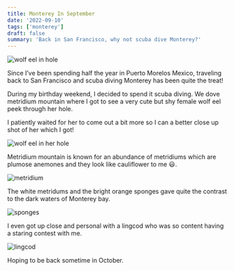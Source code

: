 ```yaml
---
title: Monterey In September
date: '2022-09-10'
tags: ['monterey']
draft: false
summary: 'Back in San Francisco, why not scuba dive Monterey?'
---
```


<Image
  src="/static/images/monterey-091022/wolfeel_hole.jpg"
  width={800}
  height={840}
  alt="wolf eel in hole"
/>

Since I’ve been spending half the year in Puerto Morelos Mexico, traveling back to San Francisco and scuba diving Monterey has been quite the treat!

During my birthday weekend, I decided to spend it scuba diving. We dove metridium mountain where I got to see a very cute but shy female wolf eel peek through her hole.

I patiently waited for her to come out a bit more so I can a better close up shot of her which I got!

<Image
  src="/static/images/monterey-091022/wolfeel_hole2.jpg"
  width={800}
  height={473}
  alt="wolf eel in her hole"
/>

Metridium mountain is known for an abundance of metridiums which are plumose anemones and they look like cauliflower to me 😃.

<Image
  src="/static/images/monterey-091022/metridium.jpg"
  width={800}
  height={473}
  alt="metridium"
/>

The white metridums and the bright orange sponges gave quite the contrast to the dark waters of Monterey bay.

<Image src="/static/images/monterey-091022/sponges.jpg" width={800} height={600} alt="sponges" />

I even got up close and personal with a lingcod who was so content having a staring contest with me.

<Image src="/static/images/monterey-091022/lingcod.jpg" width={800} height={1060} alt="lingcod" />

Hoping to be back sometime in October.
